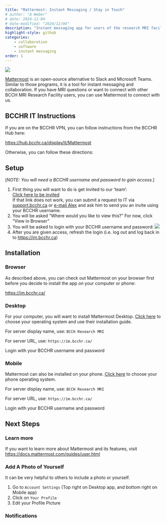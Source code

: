 ```yaml
---
title: "Mattermost: Instant Messaging / Stay in Touch"
# author: "A Weber"
# date: 2024-12-04
# date-modified: "2024/12/04"
description: "Instant messaging app for users of the research MRI facility"
highlight-style: github
categories:
    - collaboration
    - software
    - instant messaging
order: 1
---
```


![](./img/mattermost.png)

[Mattermost](https://mattermost.com/) is an open-source alternative to Slack and Microsoft Teams. Similar to those programs, it is a tool for instant messaging and collaboration.
<!-- test -->
If you have MRI questions or want to connect with other BCCH MRI Research Facility users, you can use Mattermost to connect with us.

## BCCHR IT Instructions

If you are on the BCCHR VPN, you can follow instructions from the BCCHR Hub here:

[https://hub.bcchr.ca/display/it/Mattermost](https://hub.bcchr.ca/display/it/Mattermost)

Otherwise, you can follow these directions:

## Setup

[*NOTE: You will need a BCCHR username and password to gain access.*]

1. First thing you will want to do is get invited to our 'team':  
[Click here to be invited](https://im.bcchr.ca/signup_user_complete/?id=ib9zrrqq7jg75k1czjzdfxsomy&md=link&sbr=su)  
If that link does not work, you can submit a request to IT via [support.bcchr.ca](https://support.bcchr.ca) or [e-mail Alex](mailto:aweber@bcchr.ca) and ask him to send you an invite using your BCCHR username.
2. You will be asked "Where would you like to view this?" For now, click "View in Browser"
3. You will be asked to login with your BCCHR username and password:
![](./img/mattermostlogin.png)
4. After you are given access, refresh the login (i.e. log out and log back in to [https://im.bcchr.ca](https://im.bcchr.ca))

## Installation

### Browser

As described above, you can check out Mattermost on your browser first before you decide to install the app on your computer or phone:

[https://im.bcchr.ca/](https://im.bcchr.ca/)

### Desktop

For your computer, you will want to install Mattermost Desktop. [Click here](https://mattermost.com/download/#desktop) to choose your operating system and use their installation guide.

For server display name, use: `BCCH Research MRI`

For server URL, use: `https://im.bcchr.ca/`

Login with your BCCHR username and password

### Mobile

Mattermost can also be installed on your phone. [Click here](https://mattermost.com/download/#mobile) to choose your phone operating system.

For server display name, use: `BCCH Research MRI`

For server URL, use: `https://im.bcchr.ca/`

Login with your BCCHR username and password

## Next Steps

### Learn more

If you want to learn more about Mattermost and its features, visit [https://docs.mattermost.com/guides/user.html](https://docs.mattermost.com/guides/user.html)

### Add A Photo of Yourself

It can be very helpful to others to include a photo or yourself.

1. Go to `Account Settings` (Top right on Desktop app, and bottom right on Mobile app)
2. Click on `Your Profile`
3. Edit your Profile Picture

### Notifications
